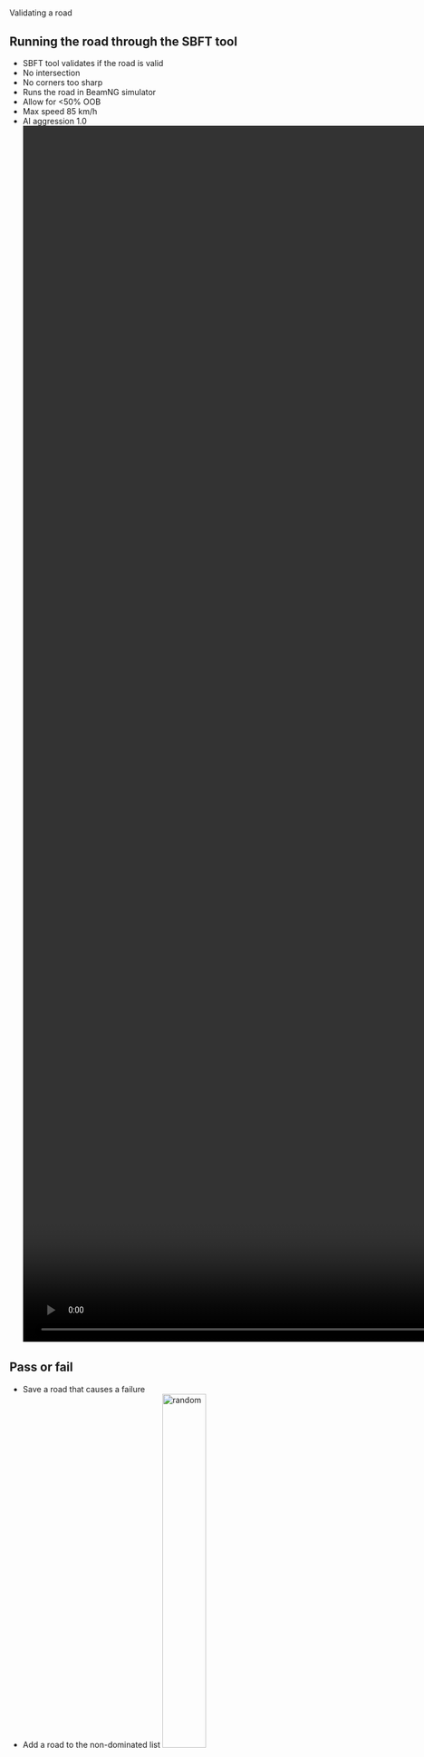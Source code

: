 # {auto-animate=true; background-color="#66cccc"}

::: r-fit-text
[Validating a road]{.flow}
:::

## Running the road through the SBFT tool {auto-animate=true}
- SBFT tool validates if the road is valid
- No intersection
- No corners too sharp
- Runs the road in BeamNG simulator
- Allow for <50% OOB
- Max speed 85 km/h
- AI aggression 1.0
![boundary](img/approach/trimmed_auto.mov){.absolute top=30% left=35% height="55%"}

::: footer
:::

::: {.notes}
:::

## Pass or fail {auto-animate=true}
- Save a road that causes a failure
- Add a road to the non-dominated list
![random](img/validation/road.svg){.absolute top=40% left=5% height="40%"}

::: footer
:::

::: {.notes}
- Fitness is based on the worse road point
- Finding those with the largest out of bounds percentage
- Fastest velocity the car reached the point at
- And the angle of the steering
:::

## Pass or fail {auto-animate=true}
- Save a road that causes a failure
- Add a road to the non-dominated list
![road](img/validation/road.svg){.absolute top=40% left=5% height="40%"}
![arrow](img/approach/right_arrow.svg){.absolute top=50% left=40% height="15%"}
![store](img/validation/store.svg){.absolute top=41% left=53% height="15%"}
![non-dom](img/validation/non-dom.svg){.absolute top=62% left=52% height="15%"}

::: footer
:::

::: {.notes}
- Fitness is based on the worse road point
- Finding those with the largest out of bounds percentage
- Fastest velocity the car reached the point at
- And the angle of the steering
:::

## Retrieve fitness {auto-animate=true}
- Save a road that causes a failure
- Add a road to the non-dominated list
- Validate the fitness of the road
![road](img/validation/score.svg){.absolute top=40% left=5% height="40%"}

::: footer
:::

::: {.notes}
- Fitness is based on the worse road point
- Finding those with the largest out of bounds percentage
- Fastest velocity the car reached the point at
- And the angle of the steering
:::

## Update non-dominated list {auto-animate=true}
- Save a road that causes a failure
- Add a road to the non-dominated list
- Validate the fitness of the road
- Assess road for the non-dominated list
![road](img/validation/score.svg){.absolute top=40% left=0% height="40%"}
![arrow](img/approach/right_arrow.svg){.absolute top=50% left=40% height="15%"}
![non-dom](img/validation/non-dom.svg){.absolute top=52% left=52% height="15%"}

::: footer
:::

::: {.notes}
- Loop through existing roads in non-dom list
- If the new road dominates on 1 or 2 points then it is added to the list
- If the new road dominates on all 3 points, the old road is removed and the new added
- If the new road doesn't dominate the old in any way then it is not added
:::

## Rinse and repeat {auto-animate=true}
- Start the test over
- Randomly choose to evolve a new road
- Or one from the non-dominated list
- Repeat for 8 hours
![repeat](img/validation/repeat.svg){.absolute top=40% left=40% height="40%"}

::: footer
:::

::: {.notes}
:::
